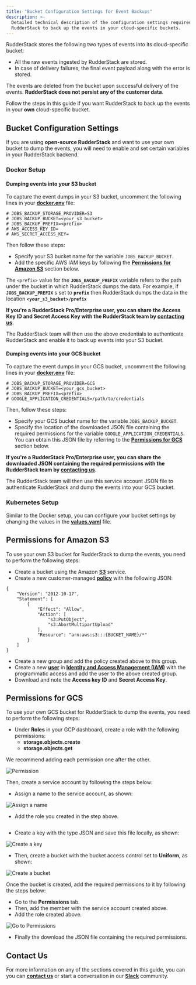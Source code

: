 ```yaml
---
title: "Bucket Configuration Settings for Event Backups"
description: >-
  Detailed technical description of the configuration settings required for
  RudderStack to back up the events in your cloud-specific buckets.
---
```


RudderStack stores the following two types of events into its cloud-specific bucket:

* All the raw events ingested by RudderStack are stored.
* In case of delivery failures, the final event payload along with the error is stored.

<div class="successBlock">

The events are deleted from the bucket upon successful delivery of the events. **RudderStack does not persist any of the customer data**.
</div>

Follow the steps in this guide if you want RudderStack to back up the events in your **own** cloud-specific bucket.

## Bucket Configuration Settings

If you are using **open-source RudderStack** and want to use your own bucket to dump the events, you will need to enable and set certain variables in your RudderStack backend.

### Docker Setup

#### Dumping events into your S3 bucket

To capture the event dumps in your S3 bucket, uncomment the following lines in your [**docker.env**](https://github.com/rudderlabs/rudder-server/blob/master/build/docker.env#L45-L50) file: 

```
# JOBS_BACKUP_STORAGE_PROVIDER=S3
# JOBS_BACKUP_BUCKET=<your_s3_bucket>
# JOBS_BACKUP_PREFIX=<prefix>
# AWS_ACCESS_KEY_ID=
# AWS_SECRET_ACCESS_KEY=
```

Then follow these steps:

* Specify your S3 bucket name for the variable `JOBS_BACKUP_BUCKET`.
* Add the specific AWS IAM keys by following the [**Permissions for Amazon S3**](https://rudderstack.com/docs/user-guides/administrators-guide/bucket-configuration-settings#permissions-for-amazon-s3) section below.

<div class="infoBlock">

The <code class="inline-code">&lt;prefix&gt;</code> value for the **<code class="inline-code">JOBS_BACKUP_PREFIX</code>** variable refers to the path under the bucket in which RudderStack dumps the data. 
For example, if **<code class="inline-code">JOBS_BACKUP_PREFIX</code>** s set to **<code class="inline-code">prefix</code>**  then RudderStack dumps the data in the location **<code class="inline-code">&lt;your_s3_bucket&gt;/prefix</code>** 
</div>

<div class="successBlock">

**If you're a RudderStack Pro/Enterprise user, you can share the Access Key ID and Secret Access Key with the RudderStack team by <a href="https://rudderstack.com/join-rudderstack-slack-community">contacting us</a>.**

The RudderStack team will then use the above credentials to authenticate RudderStack and enable it to back up events into your S3 bucket.
</div>

#### Dumping events into your GCS bucket

To capture the event dumps in your GCS bucket, uncomment the following lines in your [**docker.env**](https://github.com/rudderlabs/rudder-server/blob/master/build/docker.env#L45-L50) file: 

```
# JOBS_BACKUP_STORAGE_PROVIDER=GCS
# JOBS_BACKUP_BUCKET=<your_gcs_bucket>
# JOBS_BACKUP_PREFIX=<prefix>
# GOOGLE_APPLICATION_CREDENTIALS=/path/to/credentials
```

Then, follow these steps:

* Specify your GCS bucket name for the variable `JOBS_BACKUP_BUCKET`.
* Specify the location of the downloaded JSON file containing the required permissions for the variable `GOOGLE_APPLICATION_CREDENTIALS`. You can obtain this JSON file by referring to the [**Permissions for GCS**](https://rudderstack.com/docs/user-guides/administrators-guide/bucket-configuration-settings#permissions-for-gcs) section below.

<div class="successBlock">

**If you're a RudderStack Pro/Enterprise user, you can share the downloaded JSON containing the required permissions with the RudderStack team by <a href="https://rudderstack.com/join-rudderstack-slack-community">contacting us</a>**.

The RudderStack team will then use this service account JSON file to authenticate RudderStack and dump the events into your GCS bucket.
</div>

### Kubernetes Setup

Similar to the Docker setup, you can configure your bucket settings by changing the values in the [**values.yaml**](https://github.com/rudderlabs/rudderstack-helm/blob/master/values.yaml#L87) file.

## Permissions for Amazon S3

To use your own S3 bucket for RudderStack to dump the events, you need to perform the following steps: 

* Create a bucket using the Amazon [**S3**](https://aws.amazon.com/s3/) service.  
* Create a new customer-managed [**policy**](https://docs.aws.amazon.com/IAM/latest/UserGuide/tutorial_managed-policies.html) with the following JSON:

```
{
    "Version": "2012-10-17",
    "Statement": [
        {
            "Effect": "Allow",
            "Action": [
                "s3:PutObject",
                "s3:AbortMultipartUpload"
            ],
            "Resource": "arn:aws:s3:::{BUCKET_NAME}/*"
        }
    ]
}
```

* Create a new group and add the policy created above to this group. 
* Create a new [**user**](https://docs.aws.amazon.com/IAM/latest/UserGuide/id_users_create.html) in [**Identity and Access Management \(IAM\)**](https://console.aws.amazon.com/iam) with the programmatic access and add the user to the above created group. 
* Download and note the **Access key ID** and **Secret Access Key**.

## Permissions for GCS

To use your own GCS bucket for RudderStack to dump the events, you need to perform the following steps: 

* Under **Roles** in your GCP dashboard, create a role with the following permissions: 
  * **storage.objects.create**
  * **storage.objects.get**

<div class="infoBlock">

We recommend adding each permission one after the other.
</div>

<!--![](../../.gitbook/assets/screenshot-2020-08-05-at-11.38.37-am.png)-->

<img src="../../assets/screenshot-2020-08-05-at-11.38.37-am.png" alt="Permission" />

Then, create a service account by following the steps below:

* Assign a name to the service account, as shown:

<!--![](../../.gitbook/assets/screenshot-2020-08-05-at-11.40.12-am%20%282%29%20%282%29%20%282%29%20%282%29%20%282%29%20%282%29%20%282%29%20%282%29%20%282%29%20%282%29%20%282%29%20%282%29%20%281%29.png) -->

<img src="../../assets/screenshot-2020-08-05-at-11.40.12-am (2) (2) (2) (2) (2) (2) (2) (2) (2) (2) (2) (2) (1).png" alt="Assign a name" />

* Add the role you created in the step above.

<!--![](../../.gitbook/assets/screenshot-2020-08-05-at-11.41.24-am.png)-->

<img src="../../assets/screenshot-2020-08-05-at-11.41.24-am.png" alt="" />

* Create a key with the type JSON and save this file locally, as shown:

<!--![](../../.gitbook/assets/screenshot-2020-08-05-at-11.49.10-am.png)-->

<img src="../../assets/screenshot-2020-08-05-at-11.49.10-am.png" alt="Create a key" />


* Then, create a bucket with the bucket access control set to **Uniform**, as shown:

<!--![](../../.gitbook/assets/screenshot-2020-08-05-at-11.52.07-am.png)-->

<img src="../../assets/screenshot-2020-08-05-at-11.52.07-am.png" alt="Create a bucket" />



Once the bucket is created, add the required permissions to it by following the steps below:

* Go to the **Permissions** tab.
* Then, add the member with the service account created above.
* Add the role created above.

<!--![](../../.gitbook/assets/screenshot-2020-08-05-at-11.53.34-am.png)-->

<img src="../../assets/screenshot-2020-08-05-at-11.53.34-am.png" alt="Go to Permissions" />

* Finally the download the JSON file containing the required permissions.

## Contact Us

For more information on any of the sections covered in this guide, you can you can [**contact us**](mailto:%20docs@rudderstack.com) or start a conversation in our [**Slack**](https://rudderstack.com/join-rudderstack-slack-community) community.
